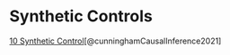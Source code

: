 # Synthetic Controls




[10  Synthetic Control](https://mixtape.scunning.com/10-synthetic_control)[@cunninghamCausalInference2021]
